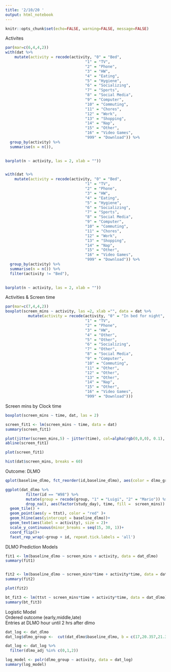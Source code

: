 ```yaml
---
title: '2/10/20 '
output: html_notebook
---
```

```r
knitr::opts_chunk$set(echo=FALSE, warning=FALSE, message=FALSE)
```

Activites
```r
par(mar=c(6,4,4,2))
with(dat %>% 
    mutate(activity = recode(activity, "0" = "Bed",
                                   "1" = "TV",
                                   "2" = "Phone",
                                   "3" = "HW",
                                   "4" = "Eating",
                                   "5" = "Hygiene",
                                   "6" = "Socializing",
                                   "7" = "Sports",
                                   "8" = "Social Media",
                                   "9" = "Computer",
                                   "10" = "Commuting",
                                   "11" = "Chores",
                                   "12" = "Work",
                                   "13" = "Shopping",
                                   "14" = "Nap",
                                   "15" = "Other",
                                   "16" = "Video Games",
                                   "999" = "Download")) %>% 
  group_by(activity) %>% 
  summarise(n = n()),
  

barplot(n ~ activity, las = 2, xlab = ""))


with(dat %>% 
    mutate(activity = recode(activity, "0" = "Bed",
                                   "1" = "TV",
                                   "2" = "Phone",
                                   "3" = "HW",
                                   "4" = "Eating",
                                   "5" = "Hygiene",
                                   "6" = "Socializing",
                                   "7" = "Sports",
                                   "8" = "Social Media",
                                   "9" = "Computer",
                                   "10" = "Commuting",
                                   "11" = "Chores",
                                   "12" = "Work",
                                   "13" = "Shopping",
                                   "14" = "Nap",
                                   "15" = "Other",
                                   "16" = "Video Games",
                                   "999" = "Download")) %>% 
  group_by(activity) %>% 
  summarise(n = n()) %>% 
  filter(activity != "Bed"),
  

barplot(n ~ activity, las = 2, xlab = ""))
```

Activities & Screen time
```r
par(mar=c(7,4,4,2))
boxplot(screen_mins ~ activity, las =2, xlab ="", data = dat %>% 
          mutate(activity = recode(activity, "0" = "In bed for night",
                                   "1" = "TV",
                                   "2" = "Phone",
                                   "3" = "HW",
                                   "4" = "Other",
                                   "5" = "Other",
                                   "6" = "Socializing",
                                   "7" = "Other",
                                   "8" = "Social Media",
                                   "9" = "Computer",
                                   "10" = "Commuting",
                                   "11" = "Other",
                                   "12" = "Other",
                                   "13" = "Other",
                                   "14" = "Nap",
                                   "15" = "Other",
                                   "16" = "Video Games",
                                   "999" = "Download")))

```

Screen mins by Clock time
```r
boxplot(screen_mins ~ time, dat, las = 2)

screen_fit1 <- lm(screen_mins ~ time, data = dat)
summary(screen_fit1)
```

```r
plot(jitter(screen_mins,5) ~ jitter(time), col=alpha(rgb(0,0,0), 0.1), xlab = "Time", ylab = "Screen Mins/60", data = dat)
abline(screen_fit1)
```
```r
plot(screen_fit1)

hist(dat$screen_mins, breaks = 60)
```


Outcome: DLMO
```r
qplot(baseline_dlmo, fct_reorder(id,baseline_dlmo), aes(color = dlmo_group), data = dat_log)
```

```r
ggplot(dat_dlmo %>% 
         filter(id == "W98") %>% 
         mutate(group = recode(group, "1" = "Luigi", "2" = "Mario")) %>% 
         drop_na(), aes(factor(study_day), time, fill =  screen_mins)) +
  geom_tile() +
  geom_point(aes(y = ttst), color = "red" )+
  geom_hline(aes(yintercept = baseline_dlmo))+
  geom_text(aes(label = activity), size = 2)+
  scale_y_continuous(minor_breaks = seq(15, 30, 1))+
  coord_flip()+
  facet_rep_wrap(~group + id, repeat.tick.labels = 'all')
```

DLMO Prediction Models
```r
fit1 <- lm(baseline_dlmo ~ screen_mins + activity, data = dat_dlmo)
summary(fit1)


fit2 <- lm(baseline_dlmo ~ screen_mins*time + activity*time, data = dat_dlmo)
summary(fit2)

plot(fit2)

bt_fit3 <- lm(ttst ~ screen_mins*time + activity*time, data = dat_dlmo)
summary(bt_fit3)


```


Logistic Model  
  Ordered outcome (early,middle,late)  
  Entries at DLMO hour until 2 hrs after dlmo  
```r
dat_log <- dat_dlmo
dat_log$dlmo_group <-  cut(dat_dlmo$baseline_dlmo, b = c(17,20.357,21.3,27), labels = c("early","middle","late"))

dat_log <- dat_log %>%
  filter(dlmo_adj %in% c(0,1,2))

log_model <- polr(dlmo_group ~ activity, data = dat_log)
summary(log_model)
```

